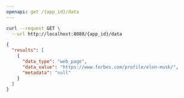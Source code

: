 ```yaml
---
openapi: get /{app_id}/data
---
```


<RequestExample>

```bash Request
curl --request GET \
  --url http://localhost:8080/{app_id}/data
```

</RequestExample>

<ResponseExample>

```json Response
{
  "results": [
    {
      "data_type": "web_page",
      "data_value": "https://www.forbes.com/profile/elon-musk/",
      "metadata": "null"
    }
  ]
}
```

</ResponseExample>
